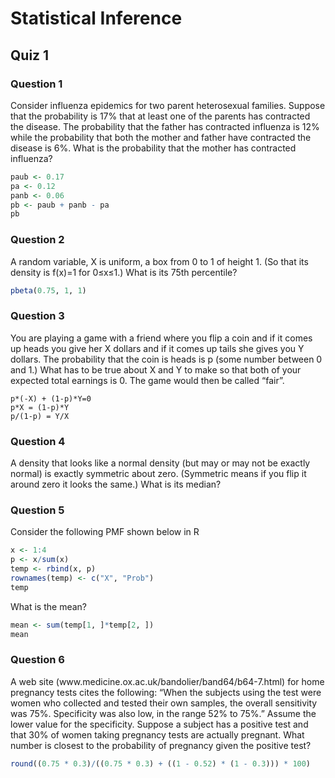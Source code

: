 # Statistical Inference

## Quiz 1

### Question 1

Consider influenza epidemics for two parent heterosexual families. Suppose that the probability is 17% that at least one of the parents has contracted the disease. The probability that the father has contracted influenza is 12% while the probability that both the mother and father have contracted the disease is 6%. What is the probability that the mother has contracted influenza?

```r
paub <- 0.17
pa <- 0.12
panb <- 0.06
pb <- paub + panb - pa
pb
```

### Question 2

A random variable, X is uniform, a box from 0 to 1 of height 1. (So that its density is f(x)=1 for 0≤x≤1.) What is its 75th percentile?

```r
pbeta(0.75, 1, 1)
```

### Question 3

You are playing a game with a friend where you flip a coin and if it comes up heads you give her X dollars and if it comes up tails she gives you Y dollars. The probability that the coin is heads is p (some number between 0 and 1.) What has to be true about X and Y to make so that both of your expected total earnings is 0. The game would then be called “fair”.

```
p*(-X) + (1-p)*Y=0
p*X = (1-p)*Y
p/(1-p) = Y/X
```

### Question 4

A density that looks like a normal density (but may or may not be exactly normal) is exactly symmetric about zero. (Symmetric means if you flip it around zero it looks the same.) What is its median? 

### Question 5

Consider the following PMF shown below in R

```r
x <- 1:4
p <- x/sum(x)
temp <- rbind(x, p)
rownames(temp) <- c("X", "Prob")
temp
```

What is the mean? 

```r
mean <- sum(temp[1, ]*temp[2, ])
mean
```

### Question 6

A web site (www.medicine.ox.ac.uk/bandolier/band64/b64-7.html) for home pregnancy tests cites the following: “When the subjects using the test were women who collected and tested their own samples, the overall sensitivity was 75%. Specificity was also low, in the range 52% to 75%.” Assume the lower value for the specificity. Suppose a subject has a positive test and that 30% of women taking pregnancy tests are actually pregnant. What number is closest to the probability of pregnancy given the positive test?

```r
round((0.75 * 0.3)/((0.75 * 0.3) + ((1 - 0.52) * (1 - 0.3))) * 100)
```
